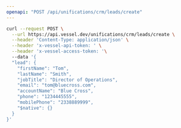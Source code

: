 ```yaml
---
openapi: "POST /api/unifications/crm/leads/create"
---
```


<RequestExample>

```bash Request
curl --request POST \
  --url https://api.vessel.dev/unifications/crm/leads/create \
  --header 'Content-Type: application/json' \
  --header 'x-vessel-api-token: ' \
  --header 'x-vessel-access-token: '\ 
  --data '{
  "lead": {
    "firstName": "Tom",
    "lastName": "Smith",
    "jobTitle": "Director of Operations",
    "email": "tom@bluecross.com",
    "accountName": "Blue Cross",
    "phone": "1234445555",
    "mobilePhone": "2338889999",
    "$native": {}
  }
}'
```

</RequestExample>


      